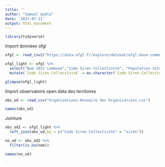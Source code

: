 ```yaml
---
title: ''
author: "Samuel Goëta"
date: '2022-07-11'
output: html_document
---
```


```r
library(tidyverse)
```
Import données ofgl
```r

ofgl <- read_csv2("https://data.ofgl.fr/explore/dataset/ofgl-base-communes-consolidee/download/?format=csv&disjunctive.reg_name=true&disjunctive.dep_name=true&disjunctive.epci_name=true&disjunctive.tranche_population=true&disjunctive.tranche_revenu_imposable_par_habitant=true&disjunctive.com_name=true&disjunctive.agregat=true&refine.exer=2020&refine.agregat=Achats+et+charges+externes&timezone=Europe/Berlin&lang=fr&use_labels_for_header=true&csv_separator=%3B")

ofgl_light <- ofgl %>% 
  select("Nom 2021 Commune","Code Siren Collectivité", "Population totale") %>% 
  mutate(`Code Siren Collectivité` = as.character(`Code Siren Collectivité`))

glimpse(ofgl_light)
```

Import observatoire open data des territoires
```r

obs_od <- read_csv("Organisations-Annuaire des Organisations.csv")

names(obs_od)
```

Jointure
```r

obs_od2 <- ofgl_light %>% 
  left_join(obs_od,by = c("Code Siren Collectivité" = "siren"))

no_od <- obs_od2 %>% 
  filter(is.na(nom))

names(no_od)
```


```r
`

```

